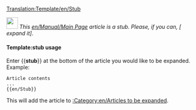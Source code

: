 <noinclude>[[Translation:Template/en/Stub]]</noinclude><br />
<div class="boilerplate metadata" id="stub">[[File:en/Manual/OpenttdLogo.png|30px| ]]''&nbsp;This [[en/Manual/Main Page]] article is a stub.  Please, if you can, [{{fullurl:{{NAMESPACE}}:{{PAGENAME}}|action=edit}} expand it]''.</div >
<includeonly>
{{{1|[[Category:en/Articles to be expanded]]}}}
</includeonly>

<noinclude>
====Template:stub usage====
Enter <nowiki>{{</nowiki>'''stub'''<nowiki>}}</nowiki> at the bottom of the article you would like to be expanded. Example:
<pre>
Article contents
...
{{en/Stub}}
</pre>
This will add the article to [[:Category:en/Articles to be expanded]].
</noinclude>